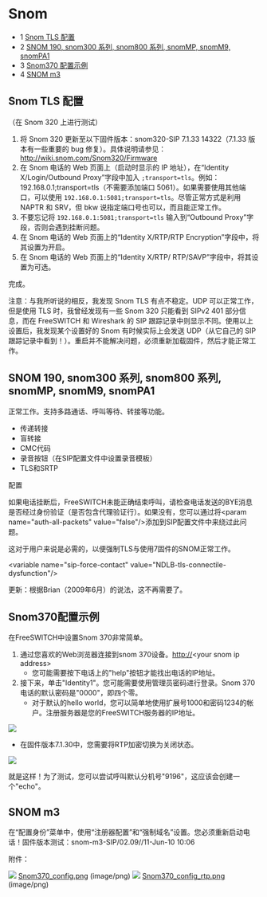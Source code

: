 # Snom

* 1 [Snom TLS 配置](#snom-tls-setup)
* 2 [SNOM 190, snom300 系列, snom800 系列, snomMP, snomM9, snomPA1](#snom-190-snom300-series-snom800-series-snommp-snomm9-snompa1)
* 3 [Snom370 配置示例](#snom370-configuration-example)
* 4 [SNOM m3](#snom-m3)

## Snom TLS 配置

（在 Snom 320 上进行测试）

1. 将 Snom 320 更新至以下固件版本：snom320-SIP 7.1.33 14322（7.1.33 版本有一些重要的 bug 修复）。具体说明请参见：<http://wiki.snom.com/Snom320/Firmware>
2. 在 Snom 电话的 Web 页面上（启动时显示的 IP 地址），在“Identity X/Login/Outbound Proxy”字段中加入 `;transport=tls`。例如：192.168.0.1;transport=tls（不需要添加端口 5061）。如果需要使用其他端口，可以使用 `192.168.0.1:5081;transport=tls`。尽管正常方式是利用 NAPTR 和 SRV，但 bkw 说指定端口号也可以，而且能正常工作。
3. 不要忘记将 `192.168.0.1:5081;transport=tls` 输入到“Outbound Proxy”字段，否则会遇到挂断问题。
4. 在 Snom 电话的 Web 页面上的“Identity X/RTP/RTP Encryption”字段中，将其设置为开启。
5. 在 Snom 电话的 Web 页面上的“Identity X/RTP/ RTP/SAVP”字段中，将其设置为可选。

完成。

注意：与我所听说的相反，我发现 Snom TLS 有点不稳定。UDP 可以正常工作，但是使用 TLS 时，我曾经发现有一些 Snom 320 只能看到 SIPv2 401 部分信息，而在 FreeSWITCH 和 Wireshark 的 SIP 跟踪记录中则显示不同。使用以上设置后，我发现某个设置好的 Snom 有时候实际上会发送 UDP（从它自己的 SIP 跟踪记录中看到！）。重启并不能解决问题，必须重新加载固件，然后才能正常工作。

## SNOM 190, snom300 系列, snom800 系列, snomMP, snomM9, snomPA1

正常工作。支持多路通话、呼叫等待、转接等功能。

* 传递转接
* 盲转接
* CMC代码
* 录音按钮（在SIP配置文件中设置录音模板）
* TLS和SRTP

配置

如果电话挂断后，FreeSWITCH未能正确结束呼叫，请检查电话发送的BYE消息是否经过身份验证（是否包含代理验证行）。如果没有，您可以通过将&lt;param name="auth-all-packets" value="false"/>添加到SIP配置文件中来绕过此问题。

这对于用户来说是必需的，以便强制TLS与使用7固件的SNOM正常工作。

&lt;variable name="sip-force-contact" value="NDLB-tls-connectile-dysfunction"/>

更新：根据Brian（2009年6月）的说法，这不再需要了。

## Snom370配置示例

在FreeSWITCH中设置Snom 370非常简单。

1. 通过您喜欢的Web浏览器连接到snom 370设备。[http://](https://confluence.freeswitch.org/http:/)&lt;your snom ip address>  
   * 您可能需要按下电话上的"help"按钮才能找出电话的IP地址。
2. 接下来，单击"Identity1"。您可能需要使用管理员密码进行登录。Snom 370电话的默认密码是"0000"，即四个零。  
   * 对于默认的hello world，您可以简单地使用扩展号1000和密码1234的帐户。注册服务器是您的FreeSWITCH服务器的IP地址。

![](/attachments/1966934/9634329.png)

* 在固件版本7.1.30中，您需要将RTP加密切换为关闭状态。

![](/attachments/1966934/9634330.png)

就是这样！为了测试，您可以尝试呼叫默认分机号"9196"，这应该会创建一个"echo"。

## SNOM m3

在“配置身份”菜单中，使用“注册器配置”和“强制域名”设置。您必须重新启动电话！固件版本测试：snom-m3-SIP/02.09//11-Jun-10 10:06

附件：

![](/images/icons/bullet_blue.gif) [Snom370_config.png](/attachments/1966934/9634329.png) (image/png)
![](/images/icons/bullet_blue.gif) [Snom370_config_rtp.png](/attachments/1966934/9634330.png) (image/png)